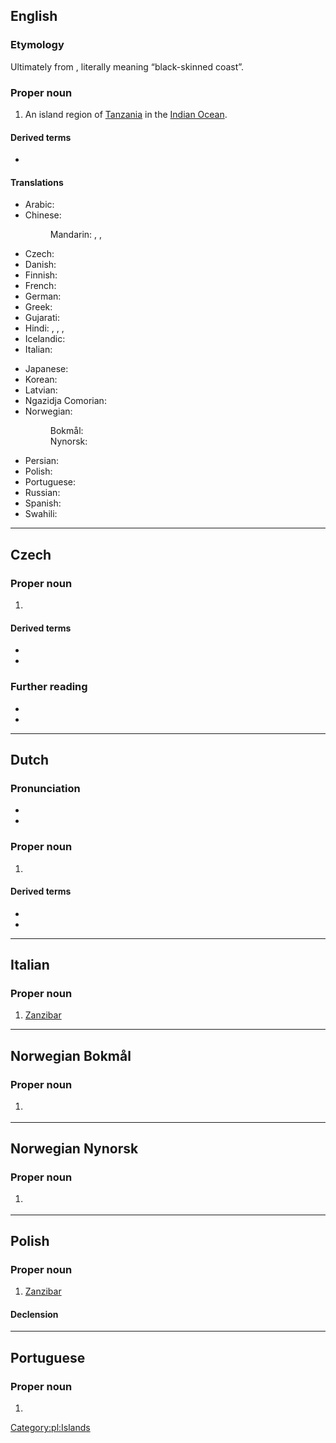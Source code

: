 {{also|zanzibar}}
==English==
{{wikipedia}}

===Etymology===
Ultimately from {{der|en|fa|زنگبار|tr=zangibâr}}, literally meaning “black-skinned coast”.

{{rfp|en}}
{{rfap|en}}

===Proper noun===
{{en-proper noun}}

# An island region of [[Tanzania]] in the [[Indian Ocean]].

====Derived terms====
* {{l|en|Zanzibari}}

====Translations====
{{trans-top|island region}}
* Arabic: {{t|ar|زَنْجِبَار|m}}
* Chinese:
*: Mandarin: {{t+|cmn|桑給巴爾|sc=Hani}}, {{t+|cmn|桑给巴尔|tr=Sāngjǐbā'ěr|sc=Hani}}, {{t|cmn|佔吉巴|tr=Zhànjíbā|sc=Hani}}
* Czech: {{t+|cs|Zanzibar|m}}
* Danish: {{t|da|Zanzibar}}
* Finnish: {{t|fi|Sansibar}}
* French: {{t+|fr|Zanzibar|m}}
* German: {{t+|de|Sansibar|n}}
* Greek: {{t|el|Ζανζιβάρη|sc=Grek}}
* Gujarati: {{t|gu|જંગબાર|n}}
* Hindi: {{t|hi|जंगबार}}, {{t+|hi|जंग|m}}, {{t|hi|ज़ंग|m}}, {{t|hi|ज़ंगीबार|m}}
* Icelandic: {{t+|is|Sansibar}}
* Italian: {{t|it|Zanzibar}}
{{trans-mid}}
* Japanese: {{t|ja|ザンジバル|tr=Zanjibaru|sc=Jpan}}
* Korean: {{t|ko|^잔지바르|sc=Kore}}
* Latvian: {{t|lv|Zanzibāra|f}}
* Ngazidja Comorian: {{t|zdj|Ungudja}}
* Norwegian:
*: Bokmål: {{t|nb|Zanzibar}}
*: Nynorsk: {{t|nn|Zanzibar}}
* Persian: {{t+|fa|زنگبار|tr=zangebâr}}
* Polish: {{t+|pl|Zanzibar|m}}
* Portuguese: {{t+|pt|Zanzibar|m|f}}
* Russian: {{t+|ru|Занзиба́р|m}}
* Spanish: {{t+|es|Zanzíbar|m}}
* Swahili: {{t+|sw|Unguja}}
{{trans-bottom}}

----

==Czech==

===Proper noun===
{{cs-proper noun|g=m}}

# {{l|en|Zanzibar}}

====Derived terms====
* {{l|cs|Zanzibarec}}
* {{l|cs|zanzibarský}}

===Further reading===
* {{R:KNLA}}
* {{R:SSJC}}

----

==Dutch==
{{wp|lang=nl}}

===Pronunciation===
* {{IPA|nl|/ˈzɑn.ziˌbɑr/}}
* {{hyphenation|nl|Zan|zi|bar}}

===Proper noun===
{{nl-proper noun|}}

# {{l|en|Zanzibar}}

====Derived terms====
* {{l|nl|Zanzibarees}}
* {{l|nl|Zanzibari}}

----

==Italian==

===Proper noun===
{{it-proper noun|f}}

# [[#English|Zanzibar]]

----

==Norwegian Bokmål==
{{wp|lang=no}}

===Proper noun===
{{head|nb|proper noun}}

# {{l|en|Zanzibar}} {{c|nb|Africa|Islands}}

----

==Norwegian Nynorsk==
{{wp|lang=nn}}

===Proper noun===
{{head|nn|proper noun}}

# {{l|en|Zanzibar}} {{c|nn|Africa|Islands}}

----

==Polish==
{{wikipedia|lang=pl}}

===Proper noun===
{{head|pl|proper noun|g=m}}

# [[#English|Zanzibar]]

====Declension====
{{pl-decl-noun-sing|Zanzibar|Zanzibaru|Zanzibarowi|Zanzibar|Zanzibarem|Zanzibarze|Zanzibarze}}

[[Category:pl:Islands]]

----

==Portuguese==

===Proper noun===
{{pt-proper noun|m|g2=f}}

# {{place|pt|island|off the coast of|c/Tanzania|t1=Zanzibar}}